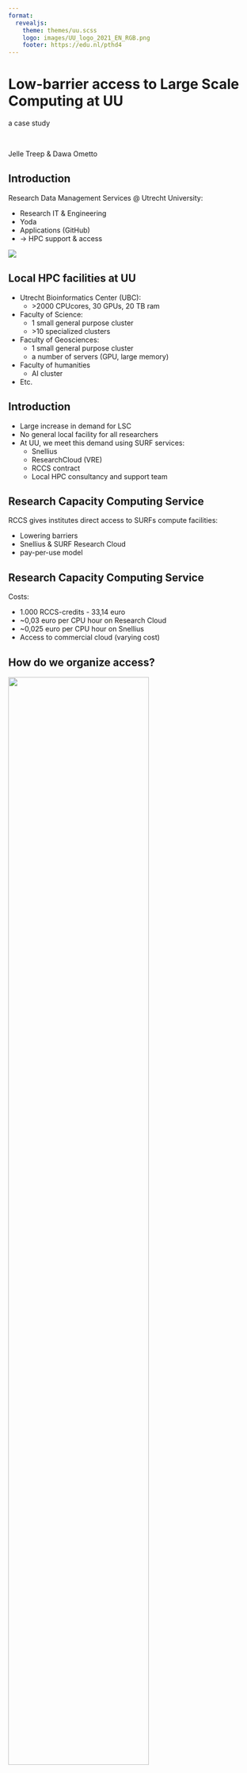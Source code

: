 ```yaml
--- 
format: 
  revealjs:
    theme: themes/uu.scss
    logo: images/UU_logo_2021_EN_RGB.png
    footer: https://edu.nl/pthd4
---
```


# Low-barrier access to Large Scale Computing at UU {data-background-color="#FFCD00"}

::: {.r-stack}
a case study
:::

::: {.r-stack}
<br/>
:::

::: {.r-stack}
Jelle Treep & Dawa Ometto
:::

::: {.footer}
:::

## Introduction
::: {.theme-section}

Research Data Management Services @ Utrecht University:

- Research IT & Engineering
- Yoda
- Applications (GitHub)
- &rarr; HPC support & access

:::

![](images/rdm.png)


## Local HPC facilities at UU

::: {.theme-section-small}

- Utrecht Bioinformatics Center (UBC):
  - \>2000 CPUcores, 30 GPUs, 20 TB ram
- Faculty of Science: 
  - 1 small general purpose cluster
  - \>10 specialized clusters
- Faculty of Geosciences:
  - 1 small general purpose cluster
  - a number of servers (GPU, large memory)
- Faculty of humanities
  - AI cluster
- Etc.

:::


## Introduction
::: {.theme-section}

- Large increase in demand for LSC
- No general local facility for all researchers
- At UU, we meet this demand using SURF services:
    - Snellius
    - ResearchCloud (VRE)
    - RCCS contract
    - Local HPC consultancy and support team
:::

## Research Capacity Computing Service
::: {.theme-section}

RCCS gives institutes direct access to SURFs compute facilities:

- Lowering barriers
- Snellius & SURF Research Cloud
- pay-per-use model

:::

## Research Capacity Computing Service
::: {.theme-section}

Costs:

- 1.000 RCCS-credits - 33,14 euro
- ~0,03 euro per CPU hour on Research Cloud
- ~0,025 euro per CPU hour on Snellius
- Access to commercial cloud (varying cost)

:::

## How do we organize access?

![](images/website.png){width=75%}

- Intake with engineer (30 minutes)
- Starting budget of 10.000 credits
- &rarr; Onboarding time ~2 days

## Support

::: {.theme-section}

Support provided by Research Engineers:

- Getting started workshop (SRC)
- Catalog development (SRC)
- Basic user support (Snellius and SRC)
- Weekly walk-in hours
:::

## History
::: {.theme-section}
:::: {.columns}
::: {.column width=50%}
- RCCS @ UU runs for ~8 years (Kees van Eijden)
- From ~10 projects to >150 projects
    - 1 every 2 months to 5 per week 
:::
::: {.column width=50%}
![RCCS reports](images/yearly_usage.png)
:::
::::
:::

## Research Cloud projects

::: {.theme-section}

:::: {.columns}
::: {.column width=50%}
![RCCS reports](images/src_budgets.png){width=100%}
:::
::: {.column width=50%}
<br>
<br>

| Faculty | Projects |
|---------|----------|
| Geosciences | 17 |
| Science | 35 |
| Humanities | 21 |
| Social Sciences | 18 |
| Law and Economics | 13 |
| Veterinary Medicine | 21 |

: {.striped}

:::
::::
:::

## CPU vs. GPU on Research Cloud

::: {.theme-section}
![RCCS reports](images/monthly_usage.png)
:::

##

::: {.theme-section}
![](images/small_compute.png)
:::

::: {.theme-section}
Source: [NWO](https://www.nwo.nl/en/researchprogrammes/computing-time-on-national-computer-facilities)
:::


## What do we learn from this?

::: {.theme-section}
- Large and growing demand for flexible HPC solutions
    - Small-medium (VRE) as well as large (Snellius) scale.
    - Across all faculties.
- RCCS starting budgets help researchers to conduct exploratory studies, often leading to larger projects.

:::

## What do we learn from this?

::: {.theme-section}
Success factors at UU:

- Close cooperation with SURF
- Low-barrier onboarding & support
- Engineering support
  - Reliable and reusable VRE environments
  - Hands-on customization
  - Basic troubleshooting and guidance
- Good relations with faculty support teams

:::

## What do we learn from this?

::: {.theme-section}

Most importantly:

It takes time and effort to help researchers to get started with HPC.

- Support team of engineers, developers, admins
  - since end of 2023: 1 dedicated engineer

:::

## Future challenges

::: {.theme-section}

- Increasingly large projects
- GPU availability
- Billing recurring large users internally
- Ensuring enough user support, development and intake capacity, together with faculties

:::

## Links

::: {.theme-section}

- [HPC Support](https://www.uu.nl/en/research/research-data-management/tools/software-and-computing/high-performance-and-cloud-computing) @ UU [Research Data Management Support](https://www.uu.nl/en/research/research-data-management)

- [This presentation on GitHub](https://github.com/UtrechtUniversity/re-surf-research-day-2024)

:::

# {data-background-color="#FFCD00"}

![](images/UU_logo_2021_EN_RGB_payoff.png)
